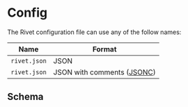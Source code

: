 
# Config

The Rivet configuration file can use any of the follow names:

| Name         | Format                                                                                              |
| ------------ | --------------------------------------------------------------------------------------------------- |
| `rivet.json` | JSON                                                                                                |
| `rivet.json` | JSON with comments ([JSONC](https://code.visualstudio.com/docs/languages/json#_json-with-comments)) |

## Schema

<JsonSchemaPreview className='not-prose' title='Config' schema={TOOLCHAIN_SPEC} />
